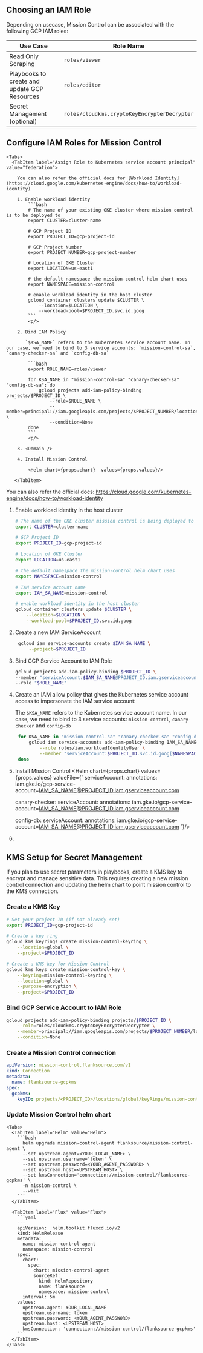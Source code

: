 
## Choosing an IAM Role

Depending on usecase, Mission Control can be associated with the following GCP IAM roles:

| Use Case                                     | Role Name                    |
| -------------------------------------------- | -----------------------------|
| Read Only Scraping                           | `roles/viewer`               |
| Playbooks to create and update GCP Resources | `roles/editor`               |
| Secret Management (optional)                 | `roles/cloudkms.cryptoKeyEncrypterDecrypter` |

## Configure IAM Roles for Mission Control

<Tabs>
  <TabItem label="Workload Identity" value="Workload Identity">

    <Tabs>
      <TabItem label="Assign Role to Kubernetes service account principal" value="federation">

        You can also refer the official docs for [Workload Identity](https://cloud.google.com/kubernetes-engine/docs/how-to/workload-identity)

        1. Enable workload identity
            ```bash
            # The name of your existing GKE cluster where mission control is to be deployed to
            export CLUSTER=cluster-name
            
            # GCP Project ID
            export PROJECT_ID=gcp-project-id
            
            # GCP Project Number
            export PROJECT_NUMBER=gcp-project-number
            
            # Location of GKE Cluster
            export LOCATION=us-east1
            
            # the default namespace the mission-control helm chart uses
            export NAMESPACE=mission-control

            # enable workload identity in the host cluster
            gcloud container clusters update $CLUSTER \
                --location=$LOCATION \
                --workload-pool=$PROJECT_ID.svc.id.goog
            ```
            <p/>

        2. Bind IAM Policy

           `$KSA_NAME` refers to the Kubernetes service account name. In our case, we need to bind to 3 service accounts: `mission-control-sa`, `canary-checker-sa` and `config-db-sa`

            ```bash
            export ROLE_NAME=roles/viewer

            for KSA_NAME in "mission-control-sa" "canary-checker-sa" "config-db-sa"; do
                gcloud projects add-iam-policy-binding projects/$PROJECT_ID \
                    --role=$ROLE_NAME \
                    --member=principal://iam.googleapis.com/projects/$PROJECT_NUMBER/locations/global/workloadIdentityPools/$PROJECT_ID.svc.id.goog/subject/ns/$NAMESPACE/sa/$KSA_NAME \
                    --condition=None
            done
            ```
            <p/>

        3. <Domain />

        4. Install Mission Control

            <Helm chart={props.chart}  values={props.values}/>

       </TabItem>


<TabItem label="Allow Kubernetes service account to impersonate GCP service account" value="impersonate">

You can also refer the official docs: https://cloud.google.com/kubernetes-engine/docs/how-to/workload-identity
1. Enable workload identity in the host cluster
    ```bash
    # The name of the GKE cluster mission control is being deployed to
    export CLUSTER=cluster-name
    
    # GCP Project ID
    export PROJECT_ID=gcp-project-id
    
    # Location of GKE Cluster
    export LOCATION=us-east1
    
    # the default namespace the mission-control helm chart uses
    export NAMESPACE=mission-control
    
    # IAM service account name
    export IAM_SA_NAME=mission-control

    # enable workload identity in the host cluster
    gcloud container clusters update $CLUSTER \
        --location=$LOCATION \
        --workload-pool=$PROJECT_ID.svc.id.goog
    ```
    <p/>

2. Create a new IAM ServiceAccount

   ```bash
    gcloud iam service-accounts create $IAM_SA_NAME \
        --project=$PROJECT_ID
   ```
	 <p/>

3. Bind GCP Service Account to IAM Role

    ```bash
    gcloud projects add-iam-policy-binding $PROJECT_ID \
    --member "serviceAccount:$IAM_SA_NAME@PROJECT_ID.iam.gserviceaccount.com" \
    --role "$ROLE_NAME"
    ```
4. Create an IAM allow policy that gives the Kubernetes service account access to impersonate the IAM service account:

   The `$KSA_NAME` refers to the Kubernetes service account name. In our case, we need to bind to 3 service accounts: `mission-control`, `canary-checker` and `config-db`

   ```bash
    for KSA_NAME in "mission-control-sa" "canary-checker-sa" "config-db-sa"; do
        gcloud iam service-accounts add-iam-policy-binding IAM_SA_NAME@PROJECT_ID.iam.gserviceaccount.com \
            --role roles/iam.workloadIdentityUser \
            --member "serviceAccount:$PROJECT_ID.svc.id.goog[$NAMESPACE/$KSA_NAME]"
    done
   ```

5. Install Mission Control
    <Helm chart={props.chart} values={props.values} valueFile={`
    serviceAccount:
      annotations:
        iam.gke.io/gcp-service-account=IAM_SA_NAME@PROJECT_ID.iam.gserviceaccount.com

    canary-checker:
      serviceAccount:
        annotations:
          iam.gke.io/gcp-service-account=IAM_SA_NAME@PROJECT_ID.iam.gserviceaccount.com

    config-db:
      serviceAccount:
        annotations:
          iam.gke.io/gcp-service-account=IAM_SA_NAME@PROJECT_ID.iam.gserviceaccount.com
    `}/>


6. <Domain/>
</TabItem>
</Tabs>


</TabItem>
</Tabs>

## KMS Setup for Secret Management

If you plan to use secret parameters in playbooks, create a KMS key to encrypt and manage sensitive data.
This requires creating a new mission control connection and updating the helm chart to point mission control to the KMS connection.

### Create a KMS Key

```bash
# Set your project ID (if not already set)
export PROJECT_ID=gcp-project-id

# Create a key ring
gcloud kms keyrings create mission-control-keyring \
    --location=global \
    --project=$PROJECT_ID

# Create a KMS key for Mission Control
gcloud kms keys create mission-control-key \
    --keyring=mission-control-keyring \
    --location=global \
    --purpose=encryption \
    --project=$PROJECT_ID
```

### Bind GCP Service Account to IAM Role

```bash
gcloud projects add-iam-policy-binding projects/$PROJECT_ID \
    --role=roles/cloudkms.cryptoKeyEncrypterDecrypter \
    --member=principal://iam.googleapis.com/projects/$PROJECT_NUMBER/locations/global/workloadIdentityPools/$PROJECT_ID.svc.id.goog/subject/ns/$NAMESPACE/sa/$KSA_NAME \
    --condition=None
```

### Create a Mission Control connection


```yaml title="gcpkms.yaml"
apiVersion: mission-control.flanksource.com/v1
kind: Connection
metadata:
  name: flanksource-gcpkms
spec:
  gcpkms:
    keyID: projects/<PROJECT_ID>/locations/global/keyRings/mission-control-keyring/cryptoKeys/mission-control-key
```

### Update Mission Control helm chart

    <Tabs>
      <TabItem label="Helm" value="Helm">
        ```bash
          helm upgrade mission-control-agent flanksource/mission-control-agent \
          --set upstream.agent=<YOUR_LOCAL_NAME> \
          --set upstream.username='token' \
          --set upstream.password=<YOUR_AGENT_PASSWORD> \
          --set upstream.host=<UPSTREAM_HOST> \
          --set kmsConnection='connection://mission-control/flanksource-gcpkms' \
          -n mission-control \
          --wait 
        ```
      </TabItem>

      <TabItem label="Flux" value="Flux">
        ```yaml
        ---
        apiVersion:  helm.toolkit.fluxcd.io/v2
        kind: HelmRelease
        metadata:
          name: mission-control-agent
          namespace: mission-control
        spec:
          chart:
            spec:
              chart: mission-control-agent
              sourceRef:
                kind: HelmRepository
                name: flanksource
                namespace: mission-control
          interval: 5m
        values:
          upstream.agent: YOUR_LOCAL_NAME
          upstream.username: token
          upstream.password: <YOUR_AGENT_PASSWORD>
          upstream.host: <UPSTREAM_HOST>
          kmsConnection: 'connection://mission-control/flanksource-gcpkms'
        ```
      </TabItem>
    </Tabs>
